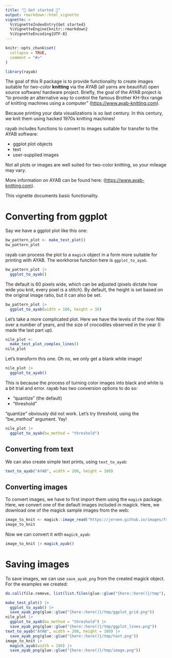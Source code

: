 ```yaml
---
title: "🧶 Get started 🧶"
output: rmarkdown::html_vignette
vignette: >
  %\VignetteIndexEntry{Get started}
  %\VignetteEngine{knitr::rmarkdown}
  %\VignetteEncoding{UTF-8}
---
```


```r
knitr::opts_chunk$set(
  collapse = TRUE,
  comment = "#>"
)
```

```r
library(rayab)
```

The goal of this R package is to provide functionality to create images suitable for *two-color* **knitting** via the AYAB (all yarns are beautiful) open source software/ hardware project. Briefly, the goal of the AYAB project is "to provide an alternative way to control the famous Brother KH-9xx range of knitting machines using a computer" ([https://www.ayab-knitting.com](https://www.ayab-knitting.com)).

Because printing your data visualizations is so last century. In this century, we knit them using hacked 1970s knitting machines!

rayab includes functions to convert to images suitable for transfer to the AYAB software:

- ggplot plot objects
- text
- user-supplied images

Not all plots or images are well suited for two-color knitting, so your mileage may vary.

More information on AYAB can be found here: ([https://www.ayab-knitting.com](https://www.ayab-knitting.com)). 

This vignette documents basic functionality.

# Converting from ggplot

Say we have a ggplot plot like this one:

```r
bw_pattern_plot <- make_test_plot()
bw_pattern_plot
```

rayab can process the plot to a `magick` object in a form more suitable for printing with AYAB.
The workhorse function here is `ggplot_to_ayab`.

```r
bw_pattern_plot |> 
  ggplot_to_ayab()
```

The default is 60 pixels wide, which can be adjusted (pixels dictate how wide you knit, every pixel is a stitch). 
By default, the height is set based on the original image ratio, but it can also be set.

```r
bw_pattern_plot |> 
  ggplot_to_ayab(width = 100, height = 30)
```

Let's take a more complicated plot. Here we have the levels of the river Nile over a number of years, and the size of crocodiles observed in the year (I made the last part up).

```r
nile_plot <-
  make_test_plot_complex_lines()
nile_plot
```

Let's transform this one. Oh no, we only get a blank white image!

```r
nile_plot |> 
  ggplot_to_ayab()
```

This is because the process of turning color images into black and white is a bit trial and error. rayab has two conversion options to do so:

- "quantize" (the default)
- "threshold"

"quantize" obviously did not work. Let's try threshold, using the "bw_method" argument. Yay!

```r
nile_plot |> 
  ggplot_to_ayab(bw_method = "threshold")
```

## Converting from text

We can also create simple text prints, using `text_to_ayab`:

```r
text_to_ayab("AYAB", width = 200, height = 100)
```

## Converting images

To convert images, we have to first import them using the `magick` package. Here, we convert one of the default images included in magick.
Here, we download one of the magick sample images from the web:

```r
image_to_knit <- magick::image_read("https://jeroen.github.io/images/frink.png")
image_to_knit
```

Now we can convert it with `magick_ayab`:

```r
image_to_knit |> magick_ayab()
```

# Saving images

To save images, we can use `save_ayab_png` from the created magick object. For the examples we created:

```r
do.call(file.remove, list(list.files(glue::glue("{here::here()}/tmp"), full.names = TRUE)))
```


```r
make_test_plot() |>
  ggplot_to_ayab() |> 
  save_ayab_png(glue::glue("{here::here()}/tmp/ggplot_grid.png"))
nile_plot |> 
  ggplot_to_ayab(bw_method = "threshold") |> 
  save_ayab_png(glue::glue("{here::here()}/tmp/ggplot_lines.png"))
text_to_ayab("AYAB", width = 200, height = 100) |> 
  save_ayab_png(glue::glue("{here::here()}/tmp/text.png"))
image_to_knit |> 
  magick_ayab(width = 100) |> 
  save_ayab_png(glue::glue("{here::here()}/tmp/image.png"))
```
